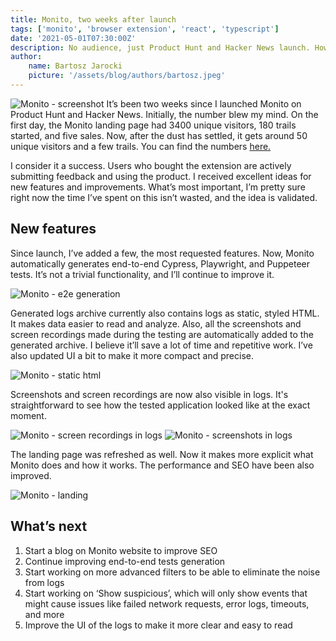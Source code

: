```yaml
---
title: Monito, two weeks after launch
tags: ['monito', 'browser extension', 'react', 'typescript']
date: '2021-05-01T07:30:00Z'
description: No audience, just Product Hunt and Hacker News launch. How did it go?
author:
    name: Bartosz Jarocki
    picture: '/assets/blog/authors/bartosz.jpeg'
---
```


![Monito - screenshot](https://s3.eu-north-1.amazonaws.com/jarocki.me/blog/open-graph.png "Monito")
It’s been two weeks since I launched Monito on Product Hunt and Hacker News. Initially, the number blew my mind. On the first day, the Monito landing page had 3400 unique visitors, 180 trails started, and five sales. Now, after the dust has settled, it gets around 50 unique visitors and a few trails. You can find the numbers [here.](https://app.usefathom.com/share/bpgfpxiq/getmonito.com)

I consider it a success. Users who bought the extension are actively submitting feedback and using the product. I received excellent ideas for new features and improvements. What’s most important, I’m pretty sure right now the time I’ve spent on this isn’t wasted, and the idea is validated.

## New features
Since launch, I’ve added a few, the most requested features. Now, Monito automatically generates end-to-end Cypress, Playwright, and Puppeteer tests. It’s not a trivial functionality, and I’ll continue to improve it.

![Monito - e2e generation](https://s3.eu-north-1.amazonaws.com/jarocki.me/blog/monito-e2e.gif "Monito")

Generated logs archive currently also contains logs as static, styled HTML. It makes data easier to read and analyze. Also, all the screenshots and screen recordings made during the testing are automatically added to the generated archive. I believe it’ll save a lot of time and repetitive work. I’ve also updated UI a bit to make it more compact and precise.

![Monito - static html](https://s3.eu-north-1.amazonaws.com/jarocki.me/blog/static-html.png "Monito")

Screenshots and screen recordings are now also visible in logs. It's straightforward to see how the tested application looked like at the exact moment.

![Monito - screen recordings in logs](https://s3.eu-north-1.amazonaws.com/jarocki.me/blog/screen-recording-logs.png "Monito")
![Monito - screenshots in logs](https://s3.eu-north-1.amazonaws.com/jarocki.me/blog/screenshot-logs.png "Monito")

The landing page was refreshed as well. Now it makes more explicit what Monito does and how it works. The performance and SEO have been also improved.

![Monito - landing](https://s3.eu-north-1.amazonaws.com/jarocki.me/blog/monito-landing.png "Monito")

## What’s next

1. Start a blog on Monito website to improve SEO
2. Continue improving end-to-end tests generation
3. Start working on more advanced filters to be able to eliminate the noise from logs
4. Start working on ‘Show suspicious’, which will only show events that might cause issues like failed network requests, error logs, timeouts, and more
5. Improve the UI of the logs to make it more clear and easy to read

